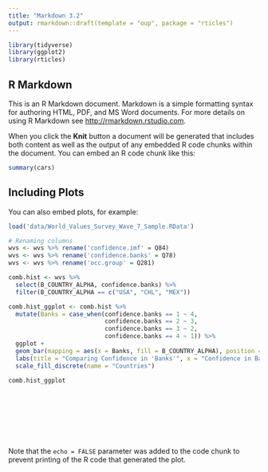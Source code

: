 ```yaml
---
title: "Markdown 3.2"
output: rmarkdown::draft(template = "oup", package = "rticles")
---
```


```r

library(tidyverse)
library(ggplot2)
library(rticles)

```

## R Markdown

This is an R Markdown document. Markdown is a simple formatting syntax for authoring HTML, PDF, and MS Word documents. For more details on using R Markdown see <http://rmarkdown.rstudio.com>.

When you click the **Knit** button a document will be generated that includes both content as well as the output of any embedded R code chunks within the document. You can embed an R code chunk like this:

```r
summary(cars)
```

## Including Plots

You can also embed plots, for example:

```r
load('data/World_Values_Survey_Wave_7_Sample.RData')

# Renaming columns
wvs <- wvs %>% rename('confidence.imf' = Q84)
wvs <- wvs %>% rename('confidence.banks' = Q78)
wvs <- wvs %>% rename('occ.group' = Q281)

comb.hist <- wvs %>%
  select(B_COUNTRY_ALPHA, confidence.banks) %>%
  filter(B_COUNTRY_ALPHA == c("USA", "CHL", "MEX"))

comb.hist_ggplot <- comb.hist %>%
  mutate(Banks = case_when(confidence.banks == 1 ~ 4, 
                           confidence.banks == 2 ~ 3,
                           confidence.banks == 3 ~ 2,
                           confidence.banks == 4 ~ 1)) %>%
  ggplot +
  geom_bar(mapping = aes(x = Banks, fill = B_COUNTRY_ALPHA), position = 'dodge')+
  labs(title = "Comparing Confidence in 'Banks'", x = "Confidence in Banks", y = "Frequency") +
  scale_fill_discrete(name = "Countries")

comb.hist_ggplot










```

Note that the `echo = FALSE` parameter was added to the code chunk to prevent printing of the R code that generated the plot.

